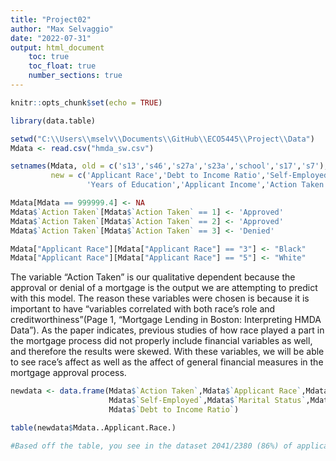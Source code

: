 ```yaml
---
title: "Project02"
author: "Max Selvaggio"
date: "2022-07-31"
output: html_document
    toc: true
    toc_float: true
    number_sections: true
---
```


```r
knitr::opts_chunk$set(echo = TRUE)
```

```r
library(data.table)
```


```r
setwd("C:\\Users\\mselv\\Documents\\GitHub\\ECO5445\\Project\\Data")
Mdata <- read.csv("hmda_sw.csv")

setnames(Mdata, old = c('s13','s46','s27a','s23a','school','s17','s7'), 
         new = c('Applicant Race','Debt to Income Ratio','Self-Employed','Marital Status',
                 'Years of Education','Applicant Income','Action Taken'))

Mdata[Mdata == 999999.4] <- NA
Mdata$`Action Taken`[Mdata$`Action Taken` == 1] <- 'Approved'
Mdata$`Action Taken`[Mdata$`Action Taken` == 2] <- 'Approved'
Mdata$`Action Taken`[Mdata$`Action Taken` == 3] <- 'Denied'

Mdata["Applicant Race"][Mdata["Applicant Race"] == "3"] <- "Black"
Mdata["Applicant Race"][Mdata["Applicant Race"] == "5"] <- "White"


```

The variable "Action Taken" is our qualitative dependent because the approval or denial of a mortgage is the output we are attempting to predict with this model. The reason these variables were chosen is because it is important to have "variables correlated with both race's role and creditworthiness"(Page 1, "Mortgage Lending in Boston: Interpreting HMDA Data"). As the paper indicates, previous studies of how race played a part in the mortgage process did not properly include financial variables as well, and therefore the results were skewed. With these variables, we will be able to see race's affect as well as the affect of general financial measures in the mortgage approval process.

```r
newdata <- data.frame(Mdata$`Action Taken`,Mdata$`Applicant Race`,Mdata$`Applicant Income`,
                      Mdata$`Self-Employed`,Mdata$`Marital Status`,Mdata$`Years of Education`,
                      Mdata$`Debt to Income Ratio`)

table(newdata$Mdata..Applicant.Race.) 

#Based off the table, you see in the dataset 2041/2380 (86%) of applicants are white



```


